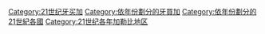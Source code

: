 [[Category:21世纪牙买加|Category:21世纪牙买加]]
[[Category:依年份劃分的牙買加|Category:依年份劃分的牙買加]]
[[Category:依年份劃分的21世紀各國|Category:依年份劃分的21世紀各國]]
[[Category:21世纪各年加勒比地区|Category:21世纪各年加勒比地区]]